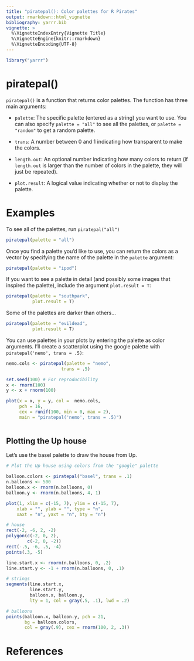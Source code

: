 ```yaml
---
title: "piratepal(): Color palettes for R Pirates"
output: rmarkdown::html_vignette
bibliography: yarrr.bib
vignette: >
  %\VignetteIndexEntry{Vignette Title}
  %\VignetteEngine{knitr::rmarkdown}
  %\VignetteEncoding{UTF-8}
---
```

```r
library("yarrr")
```

# piratepal()

`piratepal()` is a function that returns color palettes. The function has three main arguments:

- `palette`: The specific palette (entered as a string) you want to use. You can also specify `palette = "all"` to see all the palettes, or `palette = "random"` to get a random palette.

- `trans`: A number between 0 and 1 indicating how transparent to make the colors.

- `length.out`: An optional number indicating how many colors to return (if `length.out` is larger than the number of colors in the palette, they will just be repeated).

- `plot.result`: A logical value indicating whether or not to display the palette.

# Examples

To see all of the palettes, run `piratepal("all")`

```r
piratepal(palette = "all")
```

Once you find a palette you'd like to use, you can return the colors as a vector by specifying the name of the palette in the `palette` argument:

```r
piratepal(palette = "ipod")
```

If you want to see a palette in detail (and possibly some images that inspired the palette), include the argument `plot.result = T`:

```r
piratepal(palette = "southpark", 
          plot.result = T)
```

Some of the palettes are darker than others...

```r
piratepal(palette = "evildead", 
          plot.result = T)
```


You can use palettes in your plots by entering the palette as color arguments. I'll create a scatterplot using the google palette with `piratepal('nemo', trans = .5)`:

```r

nemo.cols <- piratepal(palette = "nemo",  
                     trans = .5)

set.seed(100) # For reproducibility
x <- rnorm(100)
y <- x + rnorm(100)

plot(x = x, y = y, col =  nemo.cols,
     pch = 16,
     cex = runif(100, min = 0, max = 2),
     main = "piratepal('nemo', trans = .5)")
    
```


## Plotting the Up house

Let's use the basel palette to draw the house from Up.

```r

# Plot the Up house using colors from the "google" palette

balloon.colors <- piratepal("basel", trans = .1)
n.balloons <- 500
balloon.x <- rnorm(n.balloons, 0)
balloon.y <- rnorm(n.balloons, 4, 1)

plot(1, xlim = c(-15, 7), ylim = c(-15, 7),
    xlab = "", ylab = "", type = "n", 
    xaxt = "n", yaxt = "n", bty = "n")

# house
rect(-2, -6, 2, -2)
polygon(c(-2, 0, 2),
        c(-2, 0, -2))
rect(-.5, -6, .5, -4)
points(.3, -5)

line.start.x <- rnorm(n.balloons, 0, .2)
line.start.y <- -1 + rnorm(n.balloons, 0, .1)

# strings
segments(line.start.x, 
         line.start.y, 
         balloon.x, balloon.y, 
         lty = 1, col = gray(.5, .1), lwd = .2)

# balloons
points(balloon.x, balloon.y, pch = 21, 
       bg = balloon.colors,
       col = gray(.9), cex = rnorm(100, 2, .3))
```



# References


